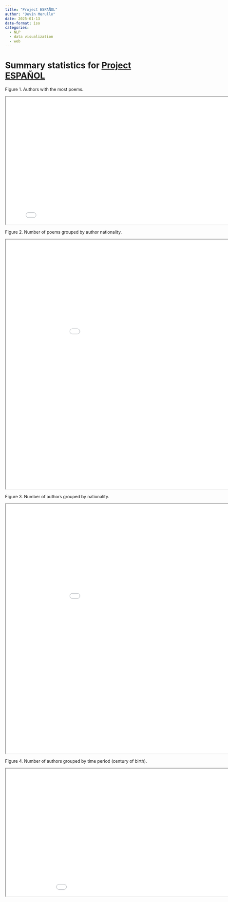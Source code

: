 ```yaml
---
title: "Project ESPAÑOL"
author: "Devin Merullo"
date: 2025-01-13
date-format: iso
categories: 
  - NLP
  - data visualization
  - web
---
```


# Summary statistics for [Project ESPAÑOL](https://github.com/dmerullo/project-espanol){target="_blank"}

Figure 1. Authors with the most poems.

<iframe src="../files/fig_b.html" width="820" height="420"></iframe>

Figure 2. Number of poems grouped by author nationality.

<iframe src="../files/fig_c.html" width="1020" height="820"></iframe>

Figure 3. Number of authors grouped by nationality.

<iframe src="../files/fig_d.html" width="1020" height="820"></iframe>

Figure 4. Number of authors grouped by time period (century of birth).

<iframe src="../files/fig_e.html" width="1020" height="420"></iframe>




